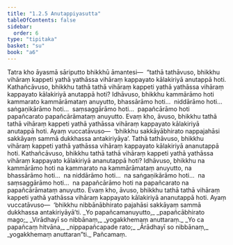 ```yaml
---
title: "1.2.5 Anutappiyasutta"
tableOfContents: false
sidebar:
  order: 6
type: "tipitaka"
basket: "su"
book: "a6"
---
```



<DynamicBreadcrumb />

<Division number="15" book="a6">

<Paragraph number="76" book="a6">
Tatra kho āyasmā sāriputto bhikkhū āmantesi—  “tathā tathāvuso, bhikkhu vihāraṃ kappeti yathā yathāssa vihāraṃ kappayato kālakiriyā anutappā hoti. Kathañcāvuso, bhikkhu tathā tathā vihāraṃ kappeti yathā yathāssa vihāraṃ kappayato kālakiriyā anutappā hoti?
</Paragraph>

<Paragraph number="77" book="a6">
Idhāvuso, bhikkhu kammārāmo hoti kammarato kammārāmataṃ anuyutto, bhassārāmo hoti…  niddārāmo hoti…  saṅgaṇikārāmo hoti…  saṃsaggārāmo hoti…  papañcārāmo hoti papañcarato papañcārāmataṃ anuyutto. Evaṃ kho, āvuso, bhikkhu tathā tathā vihāraṃ kappeti yathā yathāssa vihāraṃ kappayato kālakiriyā anutappā hoti. Ayaṃ vuccatāvuso—  ‘bhikkhu sakkāyābhirato nappajahāsi sakkāyaṃ sammā dukkhassa antakiriyāya’.
</Paragraph>

<Paragraph number="78" book="a6">
Tathā tathāvuso, bhikkhu vihāraṃ kappeti yathā yathāssa vihāraṃ kappayato kālakiriyā ananutappā hoti. Kathañcāvuso, bhikkhu tathā tathā vihāraṃ kappeti yathā yathāssa vihāraṃ kappayato kālakiriyā ananutappā hoti?
</Paragraph>

<Paragraph number="79" book="a6">
Idhāvuso, bhikkhu na kammārāmo hoti na kammarato na kammārāmataṃ anuyutto, na bhassārāmo hoti…  na niddārāmo hoti…  na saṅgaṇikārāmo hoti…  na saṃsaggārāmo hoti…  na papañcārāmo hoti na papañcarato na papañcārāmataṃ anuyutto. Evaṃ kho, āvuso, bhikkhu tathā tathā vihāraṃ kappeti yathā yathāssa vihāraṃ kappayato kālakiriyā ananutappā hoti. Ayaṃ vuccatāvuso—  ‘bhikkhu nibbānābhirato pajahāsi sakkāyaṃ sammā dukkhassa antakiriyāyā’ti.
</Paragraph>

<Paragraph number="80" type="verses" book="a6">
_Yo papañcamanuyutto,_  
_papañcābhirato mago;_  
_Virādhayī so nibbānaṃ,_  
_yogakkhemaṃ anuttaraṃ._  

</Paragraph>

<Paragraph number="81" type="verses" book="a6">
_Yo ca papañcaṃ hitvāna,_  
_nippapañcapade rato;_  
_Ārādhayī so nibbānaṃ,_  
_yogakkhemaṃ anuttaran”ti._  


</Paragraph>
</Division>

<Paragraph number="82" type="center" book="a6">
Pañcamaṃ.
</Paragraph>